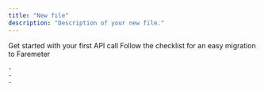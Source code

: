 ```yaml
---
title: "New file"
description: "Description of your new file."
---
```


<CardGroup cols={2}>
  <Card title="Start building" icon="code" href="/quickstart">
    Get started with your first API call
    
  </Card>
  <Card title="Migrate to Faremeter" icon="sparkles" href="/faremeter/overview">
    Follow the checklist for an easy migration to Faremeter

    - 
    - 
    - 
  </Card>
</CardGroup>